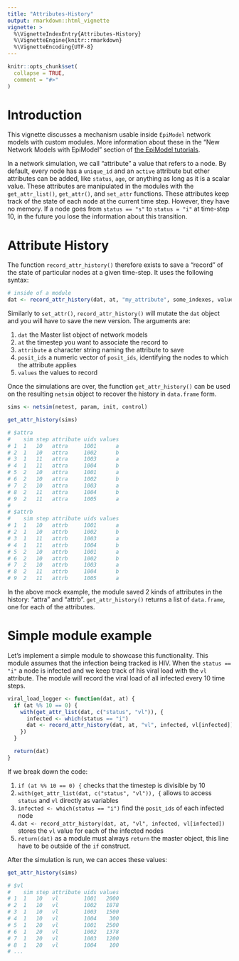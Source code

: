 ```yaml
---
title: "Attributes-History"
output: rmarkdown::html_vignette
vignette: >
  %\VignetteIndexEntry{Attributes-History}
  %\VignetteEngine{knitr::rmarkdown}
  %\VignetteEncoding{UTF-8}
---
```


```r
knitr::opts_chunk$set(
  collapse = TRUE,
  comment = "#>"
)
```

# Introduction

This vignette discusses a mechanism usable inside `EpiModel` network models with
custom modules. More information about these in the "New Network Models with
EpiModel" section of [the EpiModel tutorials](http://www.epimodel.org/tut.html).

In a network simulation, we call "attribute" a value that refers to a node. By
default, every node has a `unique_id` and an `active` attribute but other
attributes can be added, like `status`, `age`, or anything as long as it is a
scalar value. These attributes are manipulated in the modules with the
`get_attr_list()`, `get_attr()`, and `set_attr` functions. These attributes
keep track of the state of each node at the current time step. However, they
have no memory. If a node goes from `status == "s"` to `status = "i"` at
time-step 10, in the future you lose the information about this transition.

# Attribute History

The function `record_attr_history()` therefore exists to save a "record" of the
state of particular nodes at a given time-step. It uses the following syntax:

```r
# inside of a module
dat <- record_attr_history(dat, at, "my_attribute", some_indexes, values)
```

Similarly to `set_attr()`, `record_attr_history()` will mutate the `dat` object
and you will have to save the new version. The arguments are:

1. `dat` the Master list object of network models
2. `at` the timestep you want to associate the record to
3. `attribute` a character string naming the attribute to save
4. `posit_ids` a numeric vector of `posit_ids`, identifying the nodes to which
   the attribute applies
5. `values` the values to record

Once the simulations are over, the function `get_attr_history()` can be used on
the resulting `netsim` object to recover the history in `data.frame` form.


```r
sims <- netsim(netest, param, init, control)

get_attr_history(sims)

# $attra
#    sim step attribute uids values
# 1  1   10   attra     1001      a
# 2  1   10   attra     1002      b
# 3  1   11   attra     1003      a
# 4  1   11   attra     1004      b
# 5  2   10   attra     1001      a
# 6  2   10   attra     1002      b
# 7  2   10   attra     1003      a
# 8  2   11   attra     1004      b
# 9  2   11   attra     1005      a
#
# $attrb
#    sim step attribute uids values
# 1  1   10   attrb     1001      a
# 2  1   10   attrb     1002      b
# 3  1   11   attrb     1003      a
# 4  1   11   attrb     1004      b
# 5  2   10   attrb     1001      a
# 6  2   10   attrb     1002      b
# 7  2   10   attrb     1003      a
# 8  2   11   attrb     1004      b
# 9  2   11   attrb     1005      a
```

In the above mock example, the module saved 2 kinds of attributes in the
history: "attra" and "attrb". `get_attr_history()` returns a list of
`data.frame`, one for each of the attributes.

# Simple module example

Let's implement a simple module to showcase this functionality. This module
assumes that the infection being tracked is HIV. When the `status == "i"` a
node is infected and we keep track of his viral load with the `vl` attribute.
The module will record the viral load of all infected every 10 time steps.

```r
viral_load_logger <- function(dat, at) {
  if (at %% 10 == 0) {
    with(get_attr_list(dat, c("status", "vl")), {
      infected <- which(status == "i")
      dat <- record_attr_history(dat, at, "vl", infected, vl[infected])
    })
  }

  return(dat)
}
```

If we break down the code:

1. `if (at %% 10 == 0) {` checks that the timestep is divisible by 10
2. `with(get_attr_list(dat, c("status", "vl")), {` allows to access
   `status` and `vl` directly as variables
3. `infected <- which(status == "i")` find the `posit_ids` of each infected node
4. `dat <- record_attr_history(dat, at, "vl", infected, vl[infected])` stores
   the `vl` value for each of the infected nodes
5. `return(dat)` as a module must always `return` the master object, this line
   have to be outside of the `if` construct.

After the simulation is run, we can acces these values:

```r
get_attr_history(sims)

# $vl
#    sim step attribute uids values
# 1  1   10   vl        1001   2000
# 2  1   10   vl        1002   1878
# 3  1   10   vl        1003   1500
# 4  1   10   vl        1004    300
# 5  1   20   vl        1001   2500
# 6  1   20   vl        1002   1378
# 7  1   20   vl        1003   1200
# 8  1   20   vl        1004    100
# ...
```
